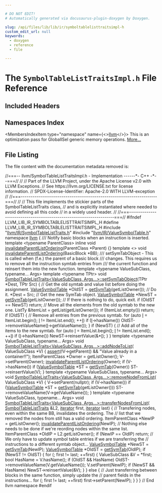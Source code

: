 ```yaml
---

# DO NOT EDIT!
# Automatically generated via docusaurus-plugin-doxygen by Doxygen.

slug: /api/files/lib/lib/ir/symboltablelisttraitsimpl-h
custom_edit_url: null
keywords:
  - doxygen
  - reference
  - file

---
```





# The `SymbolTableListTraitsImpl.h` File Reference

<DoxygenPage pluginConfig={pluginConfig}>



## Included Headers

<IncludesList>
<IncludesListItem
  filePath="llvm/IR/SymbolTableListTraits.h"
  permalink="/docs/api/files/include/include/llvm/include/llvm/ir/symboltablelisttraits-h"
  isLocal="true" />
<IncludesListItem
  filePath="llvm/IR/ValueSymbolTable.h"
  permalink="/docs/api/files/include/include/llvm/include/llvm/ir/valuesymboltable-h"
  isLocal="true" />
</IncludesList>

## Namespaces Index

<MembersIndex>

<MembersIndexItem
  type="namespace"
  name={<><a href="/docs/api/namespaces/llvm">llvm</a></>}>
This is an optimization pass for GlobalISel generic memory operations. <a href="/docs/api/namespaces/llvm/#details">More...</a>
</MembersIndexItem>

</MembersIndex>


## File Listing

The file content with the documentation metadata removed is:

<ProgramListing>

<Link id="l00001" /><CodeLine lineNumber="1"><Highlight kind="comment">//===-- llvm/SymbolTableListTraitsImpl.h - Implementation ------&#42;- C++ -&#42;--===//</Highlight><Highlight kind="normal"></Highlight></CodeLine>
<Link id="l00002" /><CodeLine lineNumber="2"><Highlight kind="normal"></Highlight><Highlight kind="comment">//</Highlight><Highlight kind="normal"></Highlight></CodeLine>
<Link id="l00003" /><CodeLine lineNumber="3"><Highlight kind="normal"></Highlight><Highlight kind="comment">// Part of the LLVM Project, under the Apache License v2.0 with LLVM Exceptions.</Highlight><Highlight kind="normal"></Highlight></CodeLine>
<Link id="l00004" /><CodeLine lineNumber="4"><Highlight kind="normal"></Highlight><Highlight kind="comment">// See https://llvm.org/LICENSE.txt for license information.</Highlight><Highlight kind="normal"></Highlight></CodeLine>
<Link id="l00005" /><CodeLine lineNumber="5"><Highlight kind="normal"></Highlight><Highlight kind="comment">// SPDX-License-Identifier: Apache-2.0 WITH LLVM-exception</Highlight><Highlight kind="normal"></Highlight></CodeLine>
<Link id="l00006" /><CodeLine lineNumber="6"><Highlight kind="normal"></Highlight><Highlight kind="comment">//</Highlight><Highlight kind="normal"></Highlight></CodeLine>
<Link id="l00007" /><CodeLine lineNumber="7"><Highlight kind="normal"></Highlight><Highlight kind="comment">//===----------------------------------------------------------------------===//</Highlight><Highlight kind="normal"></Highlight></CodeLine>
<Link id="l00008" /><CodeLine lineNumber="8"><Highlight kind="normal"></Highlight><Highlight kind="comment">//</Highlight><Highlight kind="normal"></Highlight></CodeLine>
<Link id="l00009" /><CodeLine lineNumber="9"><Highlight kind="normal"></Highlight><Highlight kind="comment">// This file implements the stickier parts of the SymbolTableListTraits class,</Highlight><Highlight kind="normal"></Highlight></CodeLine>
<Link id="l00010" /><CodeLine lineNumber="10"><Highlight kind="normal"></Highlight><Highlight kind="comment">// and is explicitly instantiated where needed to avoid defining all this code</Highlight><Highlight kind="normal"></Highlight></CodeLine>
<Link id="l00011" /><CodeLine lineNumber="11"><Highlight kind="normal"></Highlight><Highlight kind="comment">// in a widely used header.</Highlight><Highlight kind="normal"></Highlight></CodeLine>
<Link id="l00012" /><CodeLine lineNumber="12"><Highlight kind="normal"></Highlight><Highlight kind="comment">//</Highlight><Highlight kind="normal"></Highlight></CodeLine>
<Link id="l00013" /><CodeLine lineNumber="13"><Highlight kind="normal"></Highlight><Highlight kind="comment">//===----------------------------------------------------------------------===//</Highlight><Highlight kind="normal"></Highlight></CodeLine>
<Link id="l00014" /><CodeLine lineNumber="14"><Highlight kind="normal"></Highlight></CodeLine>
<Link id="l00015" /><CodeLine lineNumber="15"><Highlight kind="normal"></Highlight><Highlight kind="preprocessor">#ifndef LLVM&#95;LIB&#95;IR&#95;SYMBOLTABLELISTTRAITSIMPL&#95;H</Highlight><Highlight kind="normal"></Highlight></CodeLine>
<Link id="l00016" /><CodeLine lineNumber="16"><Highlight kind="normal"></Highlight><Highlight kind="preprocessor">#define LLVM&#95;LIB&#95;IR&#95;SYMBOLTABLELISTTRAITSIMPL&#95;H</Highlight><Highlight kind="normal"></Highlight></CodeLine>
<Link id="l00017" /><CodeLine lineNumber="17"><Highlight kind="normal"></Highlight></CodeLine>
<Link id="l00018" /><CodeLine lineNumber="18"><Highlight kind="normal"></Highlight><Highlight kind="preprocessor">#include &quot;<a href="/docs/api/files/include/include/llvm/include/llvm/ir/symboltablelisttraits-h">llvm/IR/SymbolTableListTraits.h</a>&quot;</Highlight><Highlight kind="normal"></Highlight></CodeLine>
<Link id="l00019" /><CodeLine lineNumber="19"><Highlight kind="normal"></Highlight><Highlight kind="preprocessor">#include &quot;<a href="/docs/api/files/include/include/llvm/include/llvm/ir/valuesymboltable-h">llvm/IR/ValueSymbolTable.h</a>&quot;</Highlight><Highlight kind="normal"></Highlight></CodeLine>
<Link id="l00020" /><CodeLine lineNumber="20"><Highlight kind="normal"></Highlight></CodeLine>
<Link id="l00021" /><CodeLine lineNumber="21"><Highlight kind="normal"></Highlight><Highlight kind="keyword">namespace </Highlight><Highlight kind="normal"><a href="/docs/api/namespaces/llvm">llvm</a> &#123;</Highlight></CodeLine>
<Link id="l00022" /><CodeLine lineNumber="22"><Highlight kind="normal"></Highlight><Highlight kind="comment"></Highlight></CodeLine>
<Link id="l00023" /><CodeLine lineNumber="23"><Highlight kind="comment">/// Notify basic blocks when an instruction is inserted.</Highlight><Highlight kind="normal"></Highlight></CodeLine>
<Link id="l00024" /><CodeLine lineNumber="24"><Highlight kind="normal"></Highlight><Highlight kind="keyword">template</Highlight><Highlight kind="normal"> &lt;</Highlight><Highlight kind="keyword">typename</Highlight><Highlight kind="normal"> ParentClass&gt;</Highlight></CodeLine>
<Link id="l00025" /><CodeLine lineNumber="25" lineLink="/docs/api/namespaces/llvm/#aa74c0880c7c80108690977b53f514252"><Highlight kind="normal"></Highlight><Highlight kind="keyword">inline</Highlight><Highlight kind="normal"> </Highlight><Highlight kind="keywordtype">void</Highlight><Highlight kind="normal"> <a href="/docs/api/namespaces/llvm/#aa74c0880c7c80108690977b53f514252">invalidateParentIListOrdering</a>(ParentClass &#42;Parent) &#123;&#125;</Highlight></CodeLine>
<Link id="l00026" /><CodeLine lineNumber="26"><Highlight kind="normal"></Highlight><Highlight kind="keyword">template</Highlight><Highlight kind="normal"> &lt;&gt; </Highlight><Highlight kind="keywordtype">void</Highlight><Highlight kind="normal"> <a href="/docs/api/namespaces/llvm/#aa74c0880c7c80108690977b53f514252">invalidateParentIListOrdering</a>(BasicBlock &#42;BB);</Highlight></CodeLine>
<Link id="l00027" /><CodeLine lineNumber="27"><Highlight kind="normal"></Highlight><Highlight kind="comment"></Highlight></CodeLine>
<Link id="l00028" /><CodeLine lineNumber="28"><Highlight kind="comment">/// setSymTabObject - This is called when (f.e.) the parent of a basic block</Highlight></CodeLine>
<Link id="l00029" /><CodeLine lineNumber="29"><Highlight kind="comment">/// changes.  This requires us to remove all the instruction symtab entries from</Highlight></CodeLine>
<Link id="l00030" /><CodeLine lineNumber="30"><Highlight kind="comment">/// the current function and reinsert them into the new function.</Highlight><Highlight kind="normal"></Highlight></CodeLine>
<Link id="l00031" /><CodeLine lineNumber="31"><Highlight kind="normal"></Highlight><Highlight kind="keyword">template</Highlight><Highlight kind="normal"> &lt;</Highlight><Highlight kind="keyword">typename</Highlight><Highlight kind="normal"> ValueSubClass, </Highlight><Highlight kind="keyword">typename</Highlight><Highlight kind="normal">... Args&gt;</Highlight></CodeLine>
<Link id="l00032" /><CodeLine lineNumber="32"><Highlight kind="normal"></Highlight><Highlight kind="keyword">template</Highlight><Highlight kind="normal"> &lt;</Highlight><Highlight kind="keyword">typename</Highlight><Highlight kind="normal"> TPtr&gt;</Highlight></CodeLine>
<Link id="l00033" /><CodeLine lineNumber="33" lineLink="/docs/api/classes/llvm/symboltablelisttraits/#a1e9c2dcceebb098e6b63fd7c7aee23fd"><Highlight kind="normal"></Highlight><Highlight kind="keywordtype">void</Highlight><Highlight kind="normal"> <a href="/docs/api/classes/llvm/symboltablelisttraits/#a1e9c2dcceebb098e6b63fd7c7aee23fd">SymbolTableListTraits&lt;ValueSubClass, Args...&gt;::setSymTabObject</a>(TPtr &#42;Dest,</Highlight></CodeLine>
<Link id="l00034" /><CodeLine lineNumber="34"><Highlight kind="normal">                                                                    TPtr Src) &#123;</Highlight></CodeLine>
<Link id="l00035" /><CodeLine lineNumber="35"><Highlight kind="normal">  </Highlight><Highlight kind="comment">// Get the old symtab and value list before doing the assignment.</Highlight><Highlight kind="normal"></Highlight></CodeLine>
<Link id="l00036" /><CodeLine lineNumber="36"><Highlight kind="normal">  <a href="/docs/api/classes/llvm/valuesymboltable">ValueSymbolTable</a> &#42;OldST = <a href="/docs/api/files/lib/lib/sandboxir/value-cpp/#a5c3c0815d6e4c2535bc27f822f5e0960">getSymTab</a>(getListOwner());</Highlight></CodeLine>
<Link id="l00037" /><CodeLine lineNumber="37"><Highlight kind="normal"></Highlight></CodeLine>
<Link id="l00038" /><CodeLine lineNumber="38"><Highlight kind="normal">  </Highlight><Highlight kind="comment">// Do it.</Highlight><Highlight kind="normal"></Highlight></CodeLine>
<Link id="l00039" /><CodeLine lineNumber="39"><Highlight kind="normal">  &#42;Dest = Src;</Highlight></CodeLine>
<Link id="l00040" /><CodeLine lineNumber="40"><Highlight kind="normal"></Highlight></CodeLine>
<Link id="l00041" /><CodeLine lineNumber="41"><Highlight kind="normal">  </Highlight><Highlight kind="comment">// Get the new SymTab object.</Highlight><Highlight kind="normal"></Highlight></CodeLine>
<Link id="l00042" /><CodeLine lineNumber="42"><Highlight kind="normal">  <a href="/docs/api/classes/llvm/valuesymboltable">ValueSymbolTable</a> &#42;NewST = <a href="/docs/api/files/lib/lib/sandboxir/value-cpp/#a5c3c0815d6e4c2535bc27f822f5e0960">getSymTab</a>(getListOwner());</Highlight></CodeLine>
<Link id="l00043" /><CodeLine lineNumber="43"><Highlight kind="normal"></Highlight></CodeLine>
<Link id="l00044" /><CodeLine lineNumber="44"><Highlight kind="normal">  </Highlight><Highlight kind="comment">// If there is nothing to do, quick exit.</Highlight><Highlight kind="normal"></Highlight></CodeLine>
<Link id="l00045" /><CodeLine lineNumber="45"><Highlight kind="normal">  </Highlight><Highlight kind="keywordflow">if</Highlight><Highlight kind="normal"> (OldST == NewST) </Highlight><Highlight kind="keywordflow">return</Highlight><Highlight kind="normal">;</Highlight></CodeLine>
<Link id="l00046" /><CodeLine lineNumber="46"><Highlight kind="normal"></Highlight></CodeLine>
<Link id="l00047" /><CodeLine lineNumber="47"><Highlight kind="normal">  </Highlight><Highlight kind="comment">// Move all the elements from the old symtab to the new one.</Highlight><Highlight kind="normal"></Highlight></CodeLine>
<Link id="l00048" /><CodeLine lineNumber="48"><Highlight kind="normal">  ListTy &amp;ItemList = getList(getListOwner());</Highlight></CodeLine>
<Link id="l00049" /><CodeLine lineNumber="49"><Highlight kind="normal">  </Highlight><Highlight kind="keywordflow">if</Highlight><Highlight kind="normal"> (ItemList.empty()) </Highlight><Highlight kind="keywordflow">return</Highlight><Highlight kind="normal">;</Highlight></CodeLine>
<Link id="l00050" /><CodeLine lineNumber="50"><Highlight kind="normal"></Highlight></CodeLine>
<Link id="l00051" /><CodeLine lineNumber="51"><Highlight kind="normal">  </Highlight><Highlight kind="keywordflow">if</Highlight><Highlight kind="normal"> (OldST) &#123;</Highlight></CodeLine>
<Link id="l00052" /><CodeLine lineNumber="52"><Highlight kind="normal">    </Highlight><Highlight kind="comment">// Remove all entries from the previous symtab.</Highlight><Highlight kind="normal"></Highlight></CodeLine>
<Link id="l00053" /><CodeLine lineNumber="53"><Highlight kind="normal">    </Highlight><Highlight kind="keywordflow">for</Highlight><Highlight kind="normal"> (</Highlight><Highlight kind="keyword">auto</Highlight><Highlight kind="normal"> <a href="/docs/api/files/lib/lib/support/md5-cpp/#ac0eafdc9ee161b71e7af98af736952fd">I</a> = ItemList.begin(); <a href="/docs/api/files/lib/lib/support/md5-cpp/#ac0eafdc9ee161b71e7af98af736952fd">I</a> != ItemList.end(); ++<a href="/docs/api/files/lib/lib/support/md5-cpp/#ac0eafdc9ee161b71e7af98af736952fd">I</a>)</Highlight></CodeLine>
<Link id="l00054" /><CodeLine lineNumber="54"><Highlight kind="normal">      </Highlight><Highlight kind="keywordflow">if</Highlight><Highlight kind="normal"> (<a href="/docs/api/files/lib/lib/support/md5-cpp/#ac0eafdc9ee161b71e7af98af736952fd">I</a>-&gt;hasName())</Highlight></CodeLine>
<Link id="l00055" /><CodeLine lineNumber="55"><Highlight kind="normal">        OldST-&gt;removeValueName(<a href="/docs/api/files/lib/lib/support/md5-cpp/#ac0eafdc9ee161b71e7af98af736952fd">I</a>-&gt;getValueName());</Highlight></CodeLine>
<Link id="l00056" /><CodeLine lineNumber="56"><Highlight kind="normal">  &#125;</Highlight></CodeLine>
<Link id="l00057" /><CodeLine lineNumber="57"><Highlight kind="normal"></Highlight></CodeLine>
<Link id="l00058" /><CodeLine lineNumber="58"><Highlight kind="normal">  </Highlight><Highlight kind="keywordflow">if</Highlight><Highlight kind="normal"> (NewST) &#123;</Highlight></CodeLine>
<Link id="l00059" /><CodeLine lineNumber="59"><Highlight kind="normal">    </Highlight><Highlight kind="comment">// Add all of the items to the new symtab.</Highlight><Highlight kind="normal"></Highlight></CodeLine>
<Link id="l00060" /><CodeLine lineNumber="60"><Highlight kind="normal">    </Highlight><Highlight kind="keywordflow">for</Highlight><Highlight kind="normal"> (</Highlight><Highlight kind="keyword">auto</Highlight><Highlight kind="normal"> <a href="/docs/api/files/lib/lib/support/md5-cpp/#ac0eafdc9ee161b71e7af98af736952fd">I</a> = ItemList.begin(); <a href="/docs/api/files/lib/lib/support/md5-cpp/#ac0eafdc9ee161b71e7af98af736952fd">I</a> != ItemList.end(); ++<a href="/docs/api/files/lib/lib/support/md5-cpp/#ac0eafdc9ee161b71e7af98af736952fd">I</a>)</Highlight></CodeLine>
<Link id="l00061" /><CodeLine lineNumber="61"><Highlight kind="normal">      </Highlight><Highlight kind="keywordflow">if</Highlight><Highlight kind="normal"> (<a href="/docs/api/files/lib/lib/support/md5-cpp/#ac0eafdc9ee161b71e7af98af736952fd">I</a>-&gt;hasName())</Highlight></CodeLine>
<Link id="l00062" /><CodeLine lineNumber="62"><Highlight kind="normal">        NewST-&gt;reinsertValue(&amp;&#42;<a href="/docs/api/files/lib/lib/support/md5-cpp/#ac0eafdc9ee161b71e7af98af736952fd">I</a>);</Highlight></CodeLine>
<Link id="l00063" /><CodeLine lineNumber="63"><Highlight kind="normal">  &#125;</Highlight></CodeLine>
<Link id="l00064" /><CodeLine lineNumber="64"><Highlight kind="normal">&#125;</Highlight></CodeLine>
<Link id="l00065" /><CodeLine lineNumber="65"><Highlight kind="normal"></Highlight></CodeLine>
<Link id="l00066" /><CodeLine lineNumber="66"><Highlight kind="normal"></Highlight><Highlight kind="keyword">template</Highlight><Highlight kind="normal"> &lt;</Highlight><Highlight kind="keyword">typename</Highlight><Highlight kind="normal"> ValueSubClass, </Highlight><Highlight kind="keyword">typename</Highlight><Highlight kind="normal">... Args&gt;</Highlight></CodeLine>
<Link id="l00067" /><CodeLine lineNumber="67" lineLink="/docs/api/classes/llvm/symboltablelisttraits/#a619d61eb54e62808cef4cf2be64362d9"><Highlight kind="normal"></Highlight><Highlight kind="keywordtype">void</Highlight><Highlight kind="normal"> <a href="/docs/api/classes/llvm/symboltablelisttraits/#a619d61eb54e62808cef4cf2be64362d9">SymbolTableListTraits&lt;ValueSubClass, Args...&gt;::addNodeToList</a>(</Highlight></CodeLine>
<Link id="l00068" /><CodeLine lineNumber="68"><Highlight kind="normal">    ValueSubClass &#42;V) &#123;</Highlight></CodeLine>
<Link id="l00069" /><CodeLine lineNumber="69"><Highlight kind="normal">  <a href="/docs/api/files/lib/lib/target/lib/target/amdgpu/silowercontrolflow-cpp/#a4868c5d81c5ccc98c47aeab6244346a0">assert</a>(!V-&gt;getParent() &amp;&amp; </Highlight><Highlight kind="stringliteral">&quot;Value already in a container!!&quot;</Highlight><Highlight kind="normal">);</Highlight></CodeLine>
<Link id="l00070" /><CodeLine lineNumber="70"><Highlight kind="normal">  ItemParentClass &#42;Owner = getListOwner();</Highlight></CodeLine>
<Link id="l00071" /><CodeLine lineNumber="71"><Highlight kind="normal">  V-&gt;setParent(Owner);</Highlight></CodeLine>
<Link id="l00072" /><CodeLine lineNumber="72"><Highlight kind="normal">  <a href="/docs/api/namespaces/llvm/#aa74c0880c7c80108690977b53f514252">invalidateParentIListOrdering</a>(Owner);</Highlight></CodeLine>
<Link id="l00073" /><CodeLine lineNumber="73"><Highlight kind="normal">  </Highlight><Highlight kind="keywordflow">if</Highlight><Highlight kind="normal"> (V-&gt;hasName())</Highlight></CodeLine>
<Link id="l00074" /><CodeLine lineNumber="74"><Highlight kind="normal">    </Highlight><Highlight kind="keywordflow">if</Highlight><Highlight kind="normal"> (<a href="/docs/api/classes/llvm/valuesymboltable">ValueSymbolTable</a> &#42;ST = <a href="/docs/api/files/lib/lib/sandboxir/value-cpp/#a5c3c0815d6e4c2535bc27f822f5e0960">getSymTab</a>(Owner))</Highlight></CodeLine>
<Link id="l00075" /><CodeLine lineNumber="75"><Highlight kind="normal">      ST-&gt;reinsertValue(V);</Highlight></CodeLine>
<Link id="l00076" /><CodeLine lineNumber="76"><Highlight kind="normal">&#125;</Highlight></CodeLine>
<Link id="l00077" /><CodeLine lineNumber="77"><Highlight kind="normal"></Highlight></CodeLine>
<Link id="l00078" /><CodeLine lineNumber="78"><Highlight kind="normal"></Highlight><Highlight kind="keyword">template</Highlight><Highlight kind="normal"> &lt;</Highlight><Highlight kind="keyword">typename</Highlight><Highlight kind="normal"> ValueSubClass, </Highlight><Highlight kind="keyword">typename</Highlight><Highlight kind="normal">... Args&gt;</Highlight></CodeLine>
<Link id="l00079" /><CodeLine lineNumber="79" lineLink="/docs/api/classes/llvm/symboltablelisttraits/#a9e2ac8c4fa394da00f80a521ad3ab63f"><Highlight kind="normal"></Highlight><Highlight kind="keywordtype">void</Highlight><Highlight kind="normal"> <a href="/docs/api/classes/llvm/symboltablelisttraits/#a9e2ac8c4fa394da00f80a521ad3ab63f">SymbolTableListTraits&lt;ValueSubClass, Args...&gt;::removeNodeFromList</a>(</Highlight></CodeLine>
<Link id="l00080" /><CodeLine lineNumber="80"><Highlight kind="normal">    ValueSubClass &#42;V) &#123;</Highlight></CodeLine>
<Link id="l00081" /><CodeLine lineNumber="81"><Highlight kind="normal">  V-&gt;setParent(</Highlight><Highlight kind="keyword">nullptr</Highlight><Highlight kind="normal">);</Highlight></CodeLine>
<Link id="l00082" /><CodeLine lineNumber="82"><Highlight kind="normal">  </Highlight><Highlight kind="keywordflow">if</Highlight><Highlight kind="normal"> (V-&gt;hasName())</Highlight></CodeLine>
<Link id="l00083" /><CodeLine lineNumber="83"><Highlight kind="normal">    </Highlight><Highlight kind="keywordflow">if</Highlight><Highlight kind="normal"> (<a href="/docs/api/classes/llvm/valuesymboltable">ValueSymbolTable</a> &#42;ST = <a href="/docs/api/files/lib/lib/sandboxir/value-cpp/#a5c3c0815d6e4c2535bc27f822f5e0960">getSymTab</a>(getListOwner()))</Highlight></CodeLine>
<Link id="l00084" /><CodeLine lineNumber="84"><Highlight kind="normal">      ST-&gt;removeValueName(V-&gt;getValueName());</Highlight></CodeLine>
<Link id="l00085" /><CodeLine lineNumber="85"><Highlight kind="normal">&#125;</Highlight></CodeLine>
<Link id="l00086" /><CodeLine lineNumber="86"><Highlight kind="normal"></Highlight></CodeLine>
<Link id="l00087" /><CodeLine lineNumber="87"><Highlight kind="normal"></Highlight><Highlight kind="keyword">template</Highlight><Highlight kind="normal"> &lt;</Highlight><Highlight kind="keyword">typename</Highlight><Highlight kind="normal"> ValueSubClass, </Highlight><Highlight kind="keyword">typename</Highlight><Highlight kind="normal">... Args&gt;</Highlight></CodeLine>
<Link id="l00088" /><CodeLine lineNumber="88" lineLink="/docs/api/classes/llvm/symboltablelisttraits/#a53bc5f64d77bf56353f9949c2e679485"><Highlight kind="normal"></Highlight><Highlight kind="keywordtype">void</Highlight><Highlight kind="normal"> <a href="/docs/api/classes/llvm/symboltablelisttraits/#a53bc5f64d77bf56353f9949c2e679485">SymbolTableListTraits&lt;ValueSubClass, Args...&gt;::transferNodesFromList</a>(</Highlight></CodeLine>
<Link id="l00089" /><CodeLine lineNumber="89"><Highlight kind="normal">    <a href="/docs/api/classes/llvm/symboltablelisttraits/#afbc7997bb12eedb2e60e92321c8b6c20">SymbolTableListTraits</a> &amp;L2, <a href="/docs/api/classes/llvm/iplist">iterator</a> first, <a href="/docs/api/classes/llvm/iplist">iterator</a> last) &#123;</Highlight></CodeLine>
<Link id="l00090" /><CodeLine lineNumber="90"><Highlight kind="normal">  </Highlight><Highlight kind="comment">// Transfering nodes, even within the same BB, invalidates the ordering. The</Highlight><Highlight kind="normal"></Highlight></CodeLine>
<Link id="l00091" /><CodeLine lineNumber="91"><Highlight kind="normal">  </Highlight><Highlight kind="comment">// list that we removed the nodes from still has a valid ordering.</Highlight><Highlight kind="normal"></Highlight></CodeLine>
<Link id="l00092" /><CodeLine lineNumber="92"><Highlight kind="normal">  ItemParentClass &#42;NewIP = getListOwner();</Highlight></CodeLine>
<Link id="l00093" /><CodeLine lineNumber="93"><Highlight kind="normal">  <a href="/docs/api/namespaces/llvm/#aa74c0880c7c80108690977b53f514252">invalidateParentIListOrdering</a>(NewIP);</Highlight></CodeLine>
<Link id="l00094" /><CodeLine lineNumber="94"><Highlight kind="normal"></Highlight></CodeLine>
<Link id="l00095" /><CodeLine lineNumber="95"><Highlight kind="normal">  </Highlight><Highlight kind="comment">// Nothing else needs to be done if we&#39;re reording nodes within the same list.</Highlight><Highlight kind="normal"></Highlight></CodeLine>
<Link id="l00096" /><CodeLine lineNumber="96"><Highlight kind="normal">  ItemParentClass &#42;OldIP = L2.getListOwner();</Highlight></CodeLine>
<Link id="l00097" /><CodeLine lineNumber="97"><Highlight kind="normal">  </Highlight><Highlight kind="keywordflow">if</Highlight><Highlight kind="normal"> (NewIP == OldIP)</Highlight></CodeLine>
<Link id="l00098" /><CodeLine lineNumber="98" lineLink="/docs/api/classes/llvm/symboltablelisttraits/#a619d61eb54e62808cef4cf2be64362d9"><Highlight kind="normal">    </Highlight><Highlight kind="keywordflow">return</Highlight><Highlight kind="normal">;</Highlight></CodeLine>
<Link id="l00099" /><CodeLine lineNumber="99" lineLink="/docs/api/classes/llvm/symboltablelisttraits/#a9e2ac8c4fa394da00f80a521ad3ab63f"><Highlight kind="normal"></Highlight></CodeLine>
<Link id="l00100" /><CodeLine lineNumber="100" lineLink="/docs/api/classes/llvm/symboltablelisttraits/#a53bc5f64d77bf56353f9949c2e679485"><Highlight kind="normal">  </Highlight><Highlight kind="comment">// We only have to update symbol table entries if we are transferring the</Highlight><Highlight kind="normal"></Highlight></CodeLine>
<Link id="l00101" /><CodeLine lineNumber="101"><Highlight kind="normal">  </Highlight><Highlight kind="comment">// instructions to a different symtab object...</Highlight><Highlight kind="normal"></Highlight></CodeLine>
<Link id="l00102" /><CodeLine lineNumber="102"><Highlight kind="normal">  <a href="/docs/api/classes/llvm/valuesymboltable">ValueSymbolTable</a> &#42;NewST = <a href="/docs/api/files/lib/lib/sandboxir/value-cpp/#a5c3c0815d6e4c2535bc27f822f5e0960">getSymTab</a>(NewIP);</Highlight></CodeLine>
<Link id="l00103" /><CodeLine lineNumber="103"><Highlight kind="normal">  <a href="/docs/api/classes/llvm/valuesymboltable">ValueSymbolTable</a> &#42;OldST = <a href="/docs/api/files/lib/lib/sandboxir/value-cpp/#a5c3c0815d6e4c2535bc27f822f5e0960">getSymTab</a>(OldIP);</Highlight></CodeLine>
<Link id="l00104" /><CodeLine lineNumber="104" lineLink="/docs/api/classes/llvm/symboltablelisttraits/#a1e9c2dcceebb098e6b63fd7c7aee23fd"><Highlight kind="normal">  </Highlight><Highlight kind="keywordflow">if</Highlight><Highlight kind="normal"> (NewST != OldST) &#123;</Highlight></CodeLine>
<Link id="l00105" /><CodeLine lineNumber="105"><Highlight kind="normal">    </Highlight><Highlight kind="keywordflow">for</Highlight><Highlight kind="normal"> (; first != last; ++first) &#123;</Highlight></CodeLine>
<Link id="l00106" /><CodeLine lineNumber="106"><Highlight kind="normal">      ValueSubClass &amp;V = &#42;first;</Highlight></CodeLine>
<Link id="l00107" /><CodeLine lineNumber="107"><Highlight kind="normal">      </Highlight><Highlight kind="keywordtype">bool</Highlight><Highlight kind="normal"> HasName = V.hasName();</Highlight></CodeLine>
<Link id="l00108" /><CodeLine lineNumber="108"><Highlight kind="normal">      </Highlight><Highlight kind="keywordflow">if</Highlight><Highlight kind="normal"> (OldST &amp;&amp; HasName)</Highlight></CodeLine>
<Link id="l00109" /><CodeLine lineNumber="109"><Highlight kind="normal">        OldST-&gt;removeValueName(V.getValueName());</Highlight></CodeLine>
<Link id="l00110" /><CodeLine lineNumber="110"><Highlight kind="normal">      V.setParent(NewIP);</Highlight></CodeLine>
<Link id="l00111" /><CodeLine lineNumber="111"><Highlight kind="normal">      </Highlight><Highlight kind="keywordflow">if</Highlight><Highlight kind="normal"> (NewST &amp;&amp; HasName)</Highlight></CodeLine>
<Link id="l00112" /><CodeLine lineNumber="112"><Highlight kind="normal">        NewST-&gt;reinsertValue(&amp;V);</Highlight></CodeLine>
<Link id="l00113" /><CodeLine lineNumber="113"><Highlight kind="normal">    &#125;</Highlight></CodeLine>
<Link id="l00114" /><CodeLine lineNumber="114"><Highlight kind="normal">  &#125; </Highlight><Highlight kind="keywordflow">else</Highlight><Highlight kind="normal"> &#123;</Highlight></CodeLine>
<Link id="l00115" /><CodeLine lineNumber="115"><Highlight kind="normal">    </Highlight><Highlight kind="comment">// Just transferring between blocks in the same function, simply update the</Highlight><Highlight kind="normal"></Highlight></CodeLine>
<Link id="l00116" /><CodeLine lineNumber="116"><Highlight kind="normal">    </Highlight><Highlight kind="comment">// parent fields in the instructions...</Highlight><Highlight kind="normal"></Highlight></CodeLine>
<Link id="l00117" /><CodeLine lineNumber="117"><Highlight kind="normal">    </Highlight><Highlight kind="keywordflow">for</Highlight><Highlight kind="normal"> (; first != last; ++first)</Highlight></CodeLine>
<Link id="l00118" /><CodeLine lineNumber="118"><Highlight kind="normal">      first-&gt;setParent(NewIP);</Highlight></CodeLine>
<Link id="l00119" /><CodeLine lineNumber="119"><Highlight kind="normal">  &#125;</Highlight></CodeLine>
<Link id="l00120" /><CodeLine lineNumber="120"><Highlight kind="normal">&#125;</Highlight></CodeLine>
<Link id="l00121" /><CodeLine lineNumber="121"><Highlight kind="normal"></Highlight></CodeLine>
<Link id="l00122" /><CodeLine lineNumber="122"><Highlight kind="normal">&#125; </Highlight><Highlight kind="comment">// End llvm namespace</Highlight><Highlight kind="normal"></Highlight></CodeLine>
<Link id="l00123" /><CodeLine lineNumber="123"><Highlight kind="normal"></Highlight></CodeLine>
<Link id="l00124" /><CodeLine lineNumber="124"><Highlight kind="normal"></Highlight><Highlight kind="preprocessor">#endif</Highlight></CodeLine>

</ProgramListing>

</DoxygenPage>
